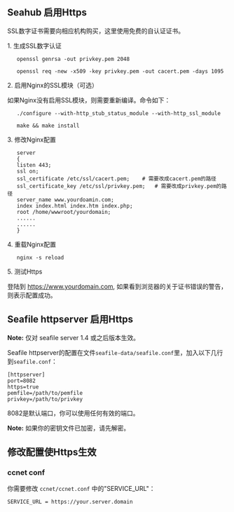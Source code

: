 == Seahub 启用Https ==

SSL数字证书需要向相应机构购买，这里使用免费的自认证证书。

1. 生成SSL数字认证

    openssl genrsa -out privkey.pem 2048
    
    openssl req -new -x509 -key privkey.pem -out cacert.pem -days 1095

2. 启用Nginx的SSL模块（可选）

如果Nginx没有启用SSL模块，则需要重新编译。命令如下：

    ./configure --with-http_stub_status_module --with-http_ssl_module
    
    make && make install

3. 修改Nginx配置

    server
    {
    listen 443;
    ssl on;
    ssl_certificate /etc/ssl/cacert.pem;	# 需要改成cacert.pem的路径
    ssl_certificate_key /etc/ssl/privkey.pem;	# 需要改成privkey.pem的路径
    server_name www.yourdoamin.com;
    index index.html index.htm index.php;
    root /home/wwwroot/yourdomain;
    ......
    ......
    }


4. 重载Nginx配置

    nginx -s reload

5. 测试Https

登陆到 https://www.yourdomain.com, 如果看到浏览器的关于证书错误的警告，则表示配置成功。

== Seafile httpserver 启用Https ==

'''Note:''' 仅对 seafile server 1.4 或之后版本生效。

Seafile httpserver的配置在文件<code>seafile-data/seafile.conf</code>里，加入以下几行到<code>seafile.conf</code>：
<pre>
[httpserver]
port=8082
https=true
pemfile=/path/to/pemfile
privkey=/path/to/privkey
</pre>

8082是默认端口，你可以使用任何有效的端口。

'''Note:''' 如果你的密钥文件已加密，请先解密。

== 修改配置使Https生效 ==

=== ccnet conf ===

你需要修改 <code>ccnet/ccnet.conf</code> 中的"SERVICE_URL"：
<pre>
SERVICE_URL = https://your.server.domain
</pre>